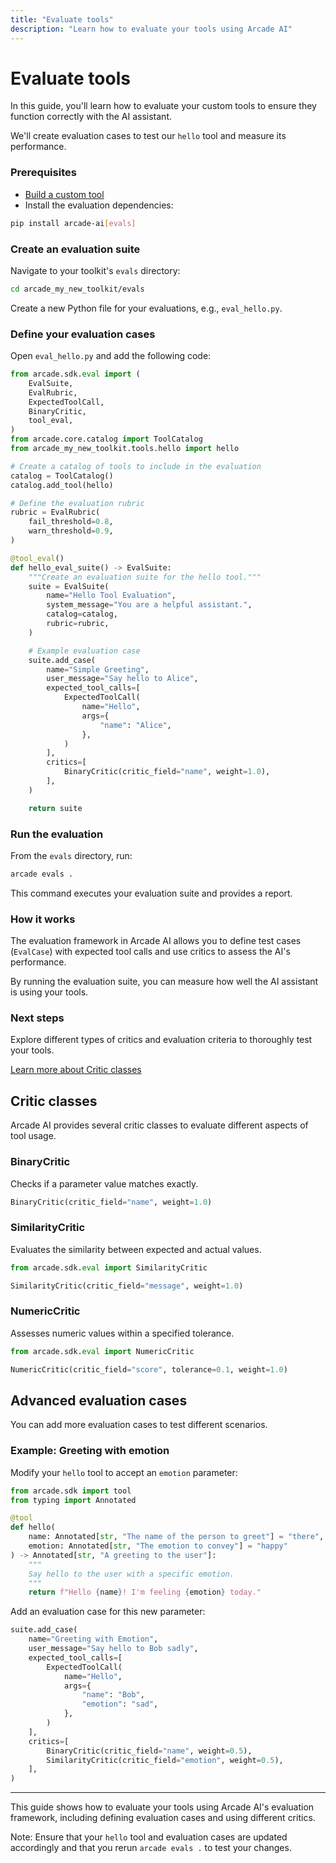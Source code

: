 ```yaml
---
title: "Evaluate tools"
description: "Learn how to evaluate your tools using Arcade AI"
---
```


# Evaluate tools

In this guide, you'll learn how to evaluate your custom tools to ensure they function correctly with the AI assistant.

We'll create evaluation cases to test our `hello` tool and measure its performance.


<Steps>

### Prerequisites

- [Build a custom tool](/docs/guides/customtools)
- Install the evaluation dependencies:

```bash
pip install arcade-ai[evals]
```

### Create an evaluation suite

Navigate to your toolkit's `evals` directory:

```bash
cd arcade_my_new_toolkit/evals
```

Create a new Python file for your evaluations, e.g., `eval_hello.py`.

### Define your evaluation cases

Open `eval_hello.py` and add the following code:

```python:arcade_my_new_toolkit/evals/eval_hello.py
from arcade.sdk.eval import (
    EvalSuite,
    EvalRubric,
    ExpectedToolCall,
    BinaryCritic,
    tool_eval,
)
from arcade.core.catalog import ToolCatalog
from arcade_my_new_toolkit.tools.hello import hello

# Create a catalog of tools to include in the evaluation
catalog = ToolCatalog()
catalog.add_tool(hello)

# Define the evaluation rubric
rubric = EvalRubric(
    fail_threshold=0.8,
    warn_threshold=0.9,
)

@tool_eval()
def hello_eval_suite() -> EvalSuite:
    """Create an evaluation suite for the hello tool."""
    suite = EvalSuite(
        name="Hello Tool Evaluation",
        system_message="You are a helpful assistant.",
        catalog=catalog,
        rubric=rubric,
    )

    # Example evaluation case
    suite.add_case(
        name="Simple Greeting",
        user_message="Say hello to Alice",
        expected_tool_calls=[
            ExpectedToolCall(
                name="Hello",
                args={
                    "name": "Alice",
                },
            )
        ],
        critics=[
            BinaryCritic(critic_field="name", weight=1.0),
        ],
    )

    return suite
```

### Run the evaluation

From the `evals` directory, run:

```bash
arcade evals .
```

This command executes your evaluation suite and provides a report.

### How it works

The evaluation framework in Arcade AI allows you to define test cases (`EvalCase`) with expected tool calls and use critics to assess the AI's performance.

By running the evaluation suite, you can measure how well the AI assistant is using your tools.

### Next steps

Explore different types of critics and evaluation criteria to thoroughly test your tools.

[Learn more about Critic classes](#critic-classes)

</Steps>

## Critic classes

Arcade AI provides several critic classes to evaluate different aspects of tool usage.

### BinaryCritic

Checks if a parameter value matches exactly.

```python
BinaryCritic(critic_field="name", weight=1.0)
```

### SimilarityCritic

Evaluates the similarity between expected and actual values.

```python
from arcade.sdk.eval import SimilarityCritic

SimilarityCritic(critic_field="message", weight=1.0)
```

### NumericCritic

Assesses numeric values within a specified tolerance.

```python
from arcade.sdk.eval import NumericCritic

NumericCritic(critic_field="score", tolerance=0.1, weight=1.0)
```

## Advanced evaluation cases

You can add more evaluation cases to test different scenarios.

### Example: Greeting with emotion

Modify your `hello` tool to accept an `emotion` parameter:

```python:arcade_my_new_toolkit/tools/hello.py
from arcade.sdk import tool
from typing import Annotated

@tool
def hello(
    name: Annotated[str, "The name of the person to greet"] = "there",
    emotion: Annotated[str, "The emotion to convey"] = "happy"
) -> Annotated[str, "A greeting to the user"]:
    """
    Say hello to the user with a specific emotion.
    """
    return f"Hello {name}! I'm feeling {emotion} today."
```

Add an evaluation case for this new parameter:

```python:arcade_my_new_toolkit/evals/eval_hello.py
suite.add_case(
    name="Greeting with Emotion",
    user_message="Say hello to Bob sadly",
    expected_tool_calls=[
        ExpectedToolCall(
            name="Hello",
            args={
                "name": "Bob",
                "emotion": "sad",
            },
        )
    ],
    critics=[
        BinaryCritic(critic_field="name", weight=0.5),
        SimilarityCritic(critic_field="emotion", weight=0.5),
    ],
)
```

---

This guide shows how to evaluate your tools using Arcade AI's evaluation framework, including defining evaluation cases and using different critics.

Note: Ensure that your `hello` tool and evaluation cases are updated accordingly and that you rerun `arcade evals .` to test your changes.
